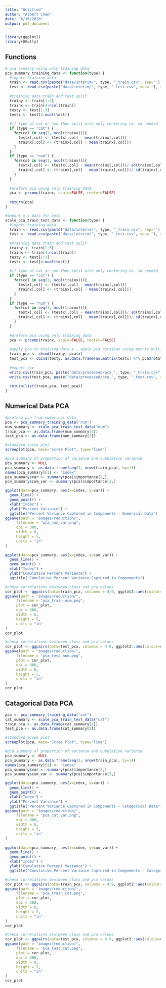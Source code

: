 ```yaml
---
title: "Untitled"
author: "Albert Chen"
date: "6/16/2020"
output: pdf_document
---
```


```r
library(ggplot2)
library(GGally)
```
## Functions

```r
# pca summary using only training data
pca_summary_training_data <- function(type) {
  #import training data
  train <- read.csv(paste("data/interim/", type, "_train.csv", sep=''), row.names = 1)
  test <- read.csv(paste("data/interim/", type, "_test.csv", sep=''), row.names = 1)
  
  #training data train and test split
  trainy <- train[1:3]
  trainx <- train[4:ncol(train)]
  testy <- test[1:3]
  testx <- test[4:ncol(test)]
  
  #if type of cat or num then split with only centering vs. sd needed
  if (type == "cat") {
    for(col in seq(1, ncol(trainx))){
      testx[,col] <- (testx[,col] - mean(trainx[,col]))
      trainx[,col] <- (trainx[,col] - mean(trainx[,col]))
    }
  }
  if (type == "num") {
    for(col in seq(1, ncol(trainx))){
      testx[,col] <- (testx[,col] - mean(trainx[,col]))/ sd(trainx[,col])
      trainx[,col] <- (trainx[,col] - mean(trainx[,col]))/ sd(trainx[,col])
    }
  }
  
  #preform pca using only training data
  pca <- prcomp(trainx, scale=FALSE, center=FALSE)
  
  return(pca)
}

#import x_y data for both
scale_pca_train_test_data <- function(type) {
  #import training data
  train <- read.csv(paste("data/interim/", type, "_train.csv", sep=''), row.names = 1)
  test <- read.csv(paste("data/interim/", type, "_test.csv", sep=''), row.names = 1)
  
  #training data train and test split
  trainy <- train[1:3]
  trainx <- train[4:ncol(train)]
  testy <- test[1:3]
  testx <- test[4:ncol(test)]
  
  #if type of cat or num then split with only centering vs. sd needed
  if (type == "cat") {
    for(col in seq(1, ncol(trainx))){
      testx[,col] <- (testx[,col] - mean(trainx[,col]))
      trainx[,col] <- (trainx[,col] - mean(trainx[,col]))
    }
  }
  if (type == "num") {
    for(col in seq(1, ncol(trainx))){
      testx[,col] <- (testx[,col] - mean(trainx[,col]))/ sd(trainx[,col])
      trainx[,col] <- (trainx[,col] - mean(trainx[,col]))/ sd(trainx[,col])
    }
  }
  
  #preform pca using only training data
  pca <- prcomp(trainx, scale=FALSE, center=FALSE)
  
  #apply pca to training data x - apply pca rotation using matrix multiplication to test data
  train_pca <- cbind(trainy, pca$x)
  test_pca <- cbind(testy, as.data.frame(as.matrix(testx) %*% pca$rotation))
  
  #export csv
  write.csv(train_pca, paste("data/processed/pca_", type, "_train.csv", sep=''))
  write.csv(test_pca, paste("data/processed/pca_", type, "_test.csv", sep=''))
  
  return(list(train_pca, test_pca))
}
```

## Numerical Data PCA

```r
#preform pca from numerical data
pca <- pca_summary_training_data("num")
num_summary <- scale_pca_train_test_data("num")
train_pca <- as.data.frame(num_summary[1])
test_pca <- as.data.frame(num_summary[2])
```


```r
#standard scree plot
screeplot(pca, main="Scree Plot", type="line")
```

```r
#pca summary of proportion of varience and cumulative varience
pca_summary <- NULL
pca_summary <- as.data.frame(seq(1, nrow(train_pca), by=1))
names(pca_summary)[1] <- "index"
pca_summary$var <- summary(pca)$importance[2,]
pca_summary$cum_var <- summary(pca)$importance[3,]

ggplot(data=pca_summary, aes(x=index, y=var)) + 
  geom_line() + 
  geom_point() +
  xlab("Index") + 
  ylab("Percent Variance") +
  ggtitle("Percent Variance Captured in Components - Numerical Data")
ggsave(path = "images/reduction/",
     filename = "pca_num_var.png",
     dpi = 300, 
     width = 8,
     height = 5,
     units = "in"
)
 
ggplot(data=pca_summary, aes(x=index, y=cum_var)) + 
  geom_line() + 
  geom_point() +
  xlab("Index") + 
  ylab("Cumulative Percent Variance") +
  ggtitle("Cumulative Percent Variance Captured in Components")
```

```r
#check correlations bewtween class and pca values
cor_plot <- ggpairs(data=train_pca, columns = 4:9, ggplot2::aes(colour=cancer), ggplot2::ggtitle("First 6 Components Comparing Class Separation - Train Numerical Data"), progress = F)
ggsave(path = "images/reduction/",
     filename = "pca_train_num.png",
     plot = cor_plot,
     dpi = 300, 
     width = 8,
     height = 5,
     units = "in"
)
cor_plot
```

```r
#check correlations bewtween class and pca values
cor_plot <- ggpairs(data=test_pca, columns = 4:9, ggplot2::aes(colour=cancer), ggplot2::ggtitle("First 6 Components Comparing Class Separation - Test Numerical Data"), progress = F)
ggsave(path = "images/reduction/",
     filename = "pca_test_num.png",
     plot = cor_plot,
     dpi = 300, 
     width = 8,
     height = 5,
     units = "in"
)
cor_plot
```

## Catagorical Data PCA

```r
pca <- pca_summary_training_data("cat")
cat_summary <- scale_pca_train_test_data("cat")
train_pca <- as.data.frame(cat_summary[1])
test_pca <- as.data.frame(cat_summary[2])
```


```r
#standard scree plot
screeplot(pca, main="Scree Plot", type="line")
```

```r
#pca summary of proportion of varience and cumulative varience
pca_summary <- NULL
pca_summary <- as.data.frame(seq(1, nrow(train_pca), by=1))
names(pca_summary)[1] <- "index"
pca_summary$var <- summary(pca)$importance[2,]
pca_summary$cum_var <- summary(pca)$importance[3,]

ggplot(data=pca_summary, aes(x=index, y=var)) + 
  geom_line() + 
  geom_point() +
  xlab("Index") + 
  ylab("Percent Variance") +
  ggtitle("Percent Variance Captured in Components - Categorical Data")
ggsave(path = "images/reduction/",
     filename = "pca_cat_var.png",
     dpi = 300, 
     width = 8,
     height = 5,
     units = "in"
)
 
ggplot(data=pca_summary, aes(x=index, y=cum_var)) + 
  geom_line() + 
  geom_point() +
  xlab("Index") + 
  ylab("Cumulative Percent Variance") +
  ggtitle("Cumulative Percent Variance Captured in Components - Categorical Data")
```


```r
#check correlations bewtween class and pca values
cor_plot <- ggpairs(data=train_pca, columns = 4:9, ggplot2::aes(colour=cancer), ggplot2::ggtitle("First 6 Components Comparing Class Separation - Train Categorical Data"), progress = F)
ggsave(path = "images/reduction/",
     filename = "pca_train_cat.png",
     plot = cor_plot,
     dpi = 300, 
     width = 8,
     height = 5,
     units = "in"
)
cor_plot
```

```r
#check correlations bewtween class and pca values
cor_plot <- ggpairs(data=test_pca, columns = 4:9, ggplot2::aes(colour=cancer), ggplot2::ggtitle("First 6 Components Comparing Class Separation - Test Categorical Data"),progress = F)
ggsave(path = "images/reduction/",
     filename = "pca_test_cat.png",
     plot = cor_plot,
     dpi = 300, 
     width = 8,
     height = 5,
     units = "in"
)
cor_plot
```
